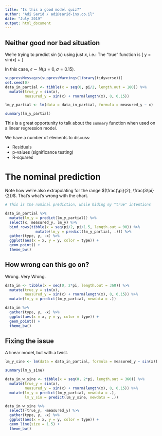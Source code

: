 ```yaml
---
title: "Is this a good model quiz?"
author: "Adi Sarid / adi@sarid-ins.co.il"
date: "July 2019"
output: html_document
---
```


## Neither good nor bad situation

We're trying to predict $\sin(x)$ using just $x$, i.e.:
The "true" function is 
\[
y = sin(x) + \epsilon
\]

In this case, $\epsilon\sim N(\mu = 0, \sigma = 0.15)$.

```r
suppressMessages(suppressWarnings(library(tidyverse)))
set.seed(0)
data_in_partial <- tibble(x = seq(0, pi/2, length.out = 180)) %>% 
  mutate(true_y = sin(x),
         measured_y = sin(x) + rnorm(length(x), 0, 0.15))

lm_y_partial <- lm(data = data_in_partial, formula = measured_y ~ x)

summary(lm_y_partial)
```

This is a great opportunity to talk about the `summary` function when used on a linear regression model.

We have a number of elements to discuss:

   * Residuals
   * p-values (significance testing)
   * R-squared
   
# The nominal prediction

Note how we're also extrapolating for the range $(\frac{\pi}{2}, \frac{3\pi}{2})$. That's what's wrong with the chart.

```r
# This is the nominal prediction, while hiding my "true" intentions

data_in_partial %>% 
  mutate(lm_y = predict(lm_y_partial)) %>% 
  select(x, measured_y, lm_y) %>% 
  bind_rows(tibble(x = seq(pi/2, pi/1.5, length.out = 90)) %>% 
              mutate(lm_y = predict(lm_y_partial, .))) %>% 
  gather(type, y, -x) %>% 
  ggplot(aes(x = x, y = y, color = type)) + 
  geom_point() + 
  theme_bw()

```

## How wrong can this go on?

Wrong. Very Wrong.

```r

data_in <- tibble(x = seq(0, 2*pi, length.out = 360)) %>% 
  mutate(true_y = sin(x),
         measured_y = sin(x) + rnorm(length(x), 0, 0.15)) %>% 
  mutate(lm_y = predict(lm_y_partial, newdata = .))

data_in %>% 
  gather(type, y, -x) %>% 
  ggplot(aes(x = x, y = y, color = type)) + 
  geom_point() + 
  theme_bw()

```

## Fixing the issue

A linear model, but with a twist.

```r

lm_y_sine <- lm(data = data_in_partial, formula = measured_y ~ sin(x))

summary(lm_y_sine)

data_in_w_sine <- tibble(x = seq(0, 2*pi, length.out = 360)) %>% 
  mutate(true_y = sin(x),
         measured_y = sin(x) + rnorm(length(x), 0, 0.15)) %>% 
  mutate(lm_y = predict(lm_y_partial, newdata = .),
         lm_y_sin = predict(lm_y_sine, newdata = .))

data_in_w_sine %>% 
  select(-true_y, -measured_y) %>% 
  gather(type, y, -x) %>% 
  ggplot(aes(x = x, y = y, color = type)) + 
  geom_line(size = 1.5) + 
  theme_bw()

```